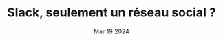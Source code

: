 ---
title : "Slack, seulement un réseau social ?"
date : Mar 19 2024
tags :
    - Outils
description : "Slack est une application permettant de communiquer et de collaborer, d'échanger des documents. Mais peut-on aller plus loin avec Slack ?"
banner : "/images/scott-webb-bmmcfZqSjBU-unsplash.jpg"
url : "https://blog.maxds.fr/article-fonctionnalites-slack/"
---